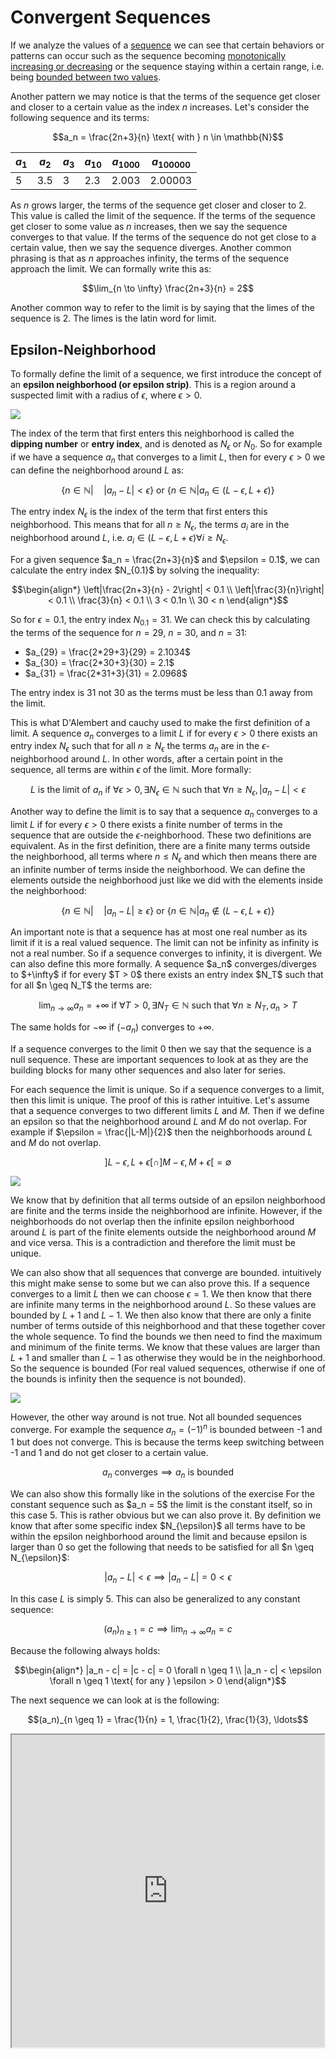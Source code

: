 
# Convergent Sequences

If we analyze the values of a [sequence](/garden/maths/calculus/sequencesAndSeries/sequences) we can see that certain behaviors or patterns can occur such as the sequence becoming [monotonically increasing or decreasing](/garden/maths/calculus/sequencesAndSeries/sequences#monotonic-sequences) or the sequence staying within a certain range, i.e. being [bounded between two values](/garden/maths/calculus/sequencesAndSeries/sequences#bounded-sequences).

Another pattern we may notice is that the terms of the sequence get closer and closer to a certain value as the index $n$ increases. Let's consider the following sequence and its terms:

```math
a_n = \frac{2n+3}{n} \text{ with } n \in \mathbb{N}
```

| $a_1$ | $a_2$ | $a_3$ | $a_{10}$ | $a_{1000}$ | $a_{100000}$ |
| ----- | ----- | ----- | -------- | ---------- | ------------ |
| 5     | 3.5   | 3     | 2.3      | 2.003      | 2.00003      |

As $n$ grows larger, the terms of the sequence get closer and closer to 2. This value is called the limit of the sequence. If the terms of the sequence get closer to some value as $n$ increases, then we say the sequence converges to that value. If the terms of the sequence do not get close to a certain value, then we say the sequence diverges. Another common phrasing is that as $n$ approaches infinity, the terms of the sequence approach the limit. We can formally write this as:

```math
\lim_{n \to \infty} \frac{2n+3}{n} = 2
```

Another common way to refer to the limit is by saying that the limes of the sequence is 2. The limes is the latin word for limit.

## Epsilon-Neighborhood

To formally define the limit of a sequence, we first introduce the concept of an **epsilon neighborhood (or epsilon strip)**. This is a region around a suspected limit with a radius of $\epsilon$, where $\epsilon > 0$. 

<Image 
    src="/maths/epsilonsNeighborhood.svg"
    caption="Epsilon neighborhood around the limit a with radius epsilon and entry index"
    width={500}
/>

The index of the term that first enters this neighborhood is called the **dipping number** or **entry index**, and is denoted as $N_{\epsilon}$ or $N_0$. So for example if we have a sequence $a_n$ that converges to a limit $L$, then for every $\epsilon > 0$ we can define the neighborhood around $L$ as:

```math
\{n \in \mathbb{N} | \quad |a_n - L| < \epsilon\} \text{ or } \{n \in \mathbb{N} | a_n \in (L-\epsilon, L+\epsilon)\}
```

The entry index $N_{\epsilon}$ is the index of the term that first enters this neighborhood. This means that for all $n \geq N_{\epsilon}$, the terms $a_i$ are in the neighborhood around $L$, i.e. $a_i \in (L-\epsilon, L+\epsilon) \forall i \geq N_{\epsilon}$. 

<Callout type="example">
For a given sequence $a_n = \frac{2n+3}{n}$ and $\epsilon = 0.1$, we can calculate the entry index $N_{0.1}$ by solving the inequality:

```math
\begin{align*}
\left|\frac{2n+3}{n} - 2\right| < 0.1 \\
\left|\frac{3}{n}\right| < 0.1 \\
\frac{3}{n} < 0.1 \\
3 < 0.1n \\
30 < n
\end{align*}
```

So for $\epsilon = 0.1$, the entry index $N_{0.1} = 31$. We can check this by calculating the terms of the sequence for $n=29$, $n=30$, and $n=31$:

- $a_{29} = \frac{2*29+3}{29} = 2.1034$
- $a_{30} = \frac{2*30+3}{30} = 2.1$
- $a_{31} = \frac{2*31+3}{31} = 2.0968$

The entry index is 31 not 30 as the terms must be less than 0.1 away from the limit.
</Callout>

This is what D'Alembert and cauchy used to make the first definition of a limit. A sequence $a_n$ converges to a limit $L$ if for every $\epsilon > 0$ there exists an entry index $N_{\epsilon}$ such that for all $n \geq N_{\epsilon}$ the terms $a_n$ are in the $\epsilon$-neighborhood around $L$. In other words, after a certain point in the sequence, all terms are within $\epsilon$ of the limit. More formally:

```math
L \text{ is the limit of } a_n \text{ if } \forall \epsilon > 0, \exists N_{\epsilon} \in \mathbb{N} \text{ such that } \forall n \geq N_{\epsilon}, |a_n - L| < \epsilon
```

Another way to define the limit is to say that a sequence $a_n$ converges to a limit $L$ if for every $\epsilon > 0$ there exists a finite number of terms in the sequence that are outside the $\epsilon$-neighborhood. These two definitions are equivalent. As in the first definition, there are a finite many terms outside the neighborhood, all 
terms where $n \leq N_{\epsilon}$ and which then means there are an infinite number of terms inside the neighborhood. We can define the elements outside the neighborhood just like we did with the elements inside the neighborhood:

```math
\{n \in \mathbb{N} | \quad |a_n - L| \geq \epsilon\} \text{ or } \{n \in \mathbb{N} | a_n \notin (L-\epsilon, L+\epsilon)\}
```

<Callout type="note">
An important note is that a sequence has at most one real number as its limit if it is a real valued sequence. The limit can not be infinity as infinity is not a real number. So if a sequence converges to infinity, it is divergent. We can also define this more formally. A sequence $a_n$ converges/diverges to $+\infty$ if for every $T > 0$ there exists an entry index $N_T$ such that for all $n \geq N_T$ the terms are:

```math
\lim_{n \to \infty} a_n = +\infty \text{ if } \forall T > 0, \exists N_T \in \mathbb{N} \text{ such that } \forall n \geq N_T, a_n > T
```

The same holds for $-\infty$ if $(-a_n)$ converges to $+\infty$.

If a sequence converges to the limit 0 then we say that the sequence is a null sequence. These are important sequences to look at as they are the building blocks for many other sequences and also later for series.
</Callout>

For each sequence the limit is unique. So if a sequence converges to a limit, then this limit is unique. The proof of this is rather intuitive. Let's assume that a sequence converges to two different limits $L$ and $M$. Then if we define an epsilon so that the neighborhood around $L$ and $M$ do not overlap. For example if $\epsilon = \frac{|L-M|}{2}$ then the neighborhoods around $L$ and $M$ do not overlap. 

```math
]L-\epsilon, L+\epsilon[ \cap ]M-\epsilon, M+\epsilon[ = \emptyset
```

<Image 
    src="/maths/limitUniqueness.png"
    caption="Epsilon neighborhood around two limits L and M"
    width={400}
/>

We know that by definition that all terms outside of an epsilon neighborhood are finite and the terms inside the neighborhood are infinite. However, if the neighborhoods do not overlap then the infinite epsilon neighborhood around $L$ is part of the finite elements outside the neighborhood around $M$ and vice versa. This is a contradiction and therefore the limit must be unique.

We can also show that all sequences that converge are bounded. intuitively this might make sense to some but we can also prove this. If a sequence converges to a limit $L$ then we can choose $\epsilon = 1$. We then know that there are infinite many terms in the neighborhood around $L$. So these values are bounded by $L+1$ and $L-1$. We then also know that there are only a finite number of terms outside of this neighborhood and that these together cover the whole sequence. To find the bounds we then need to find the maximum and minimum of the finite terms. We know that these values are larger than $L+1$ and smaller than $L-1$ as otherwise they would be in the neighborhood. So the sequence is bounded (For real valued sequences, otherwise if one of the bounds is infinity then the sequence is not bounded).

<Image 
    src="/maths/convergentBoundedness.png"
    caption="Illustration of the idea that convergent sequences are bounded"
    width={500}
/>

However, the other way around is not true. Not all bounded sequences converge. For example the sequence $a_n = (-1)^n$ is bounded between -1 and 1 but does not converge. This is because the terms keep switching between -1 and 1 and do not get closer to a certain value.

```math	
a_n \text{ converges} \implies a_n \text{ is bounded}
```

<Callout type="proof">
We can also show this formally like in the solutions of the exercise
</Callout>

<Callout type="example" title="Constant Sequence">
For the constant sequence such as $a_n = 5$ the limit is the constant itself, so in this case 5. This is rather obvious but we can also prove it. By definition we know that after some specific index $N_{\epsilon}$ all terms have to be within the epsilon neighborhood around the limit and because epsilon is larger than 0 so get the following that needs to be satisfied for all $n \geq N_{\epsilon}$:

```math
|a_n - L | < \epsilon \implies |a_n - L| = 0 < \epsilon
```

In this case $L$ is simply 5. This can also be generalized to any constant sequence:

```math
(a_n)_{n \geq 1} = c \implies \lim_{n \to \infty} a_n = c
```

Because the following always holds:

```math
\begin{align*}
|a_n - c| = |c - c| = 0 \forall n \geq 1 \\
|a_n - c| < \epsilon \forall n \geq 1 \text{ for any } \epsilon > 0
\end{align*}
```
</Callout>
<Callout type="example" title="Harmonic Sequence">
The next sequence we can look at is the following:

```math
(a_n)_{n \geq 1} = \frac{1}{n} = 1, \frac{1}{2}, \frac{1}{3}, \ldots
```

<div className="flex justify-center mt-5">
    <iframe src="https://www.desmos.com/calculator/wjpp2xwcfq?embed" width="500" height="500"/>
</div>

This is a so called **harmonic sequence**. In general the harmonic sequence is defined as:

```math
(a_n)_{n \geq 1} = \frac{1}{a + (n-1)d} = \frac{1}{a}, \frac{1}{a + d}, \frac{1}{a + 2d}, \ldots
```

where $a$ is the first term and $d$ is the common difference. In the above case $a = 1$ and $d = 1$. We can see that the terms of the sequence get closer and closer to 0 as $n$ increases. So we could suspect that the limit of this sequence is 0. We can also prove this using the epsilon neighborhood definition of a limit. We want to show that for every $\epsilon > 0$ there exists an index $N_{\epsilon}$ such that for all $n \geq N_{\epsilon}$ the following holds:

```math
|a_n - 0| < \epsilon \text{ or } \frac{1}{n} < \epsilon
```

<Callout type="todo">
Is this proof correct? I don't rly understand the archimedes principle part.
</Callout>

For this sequence again we can get $|a_n - L| < \epsilon$ for all $n \geq N_{\epsilon}$. Because of [Archimedes principle](/garden/maths/discrete/intervals#archimedes-principle) we know that for any $x > 0$ there exists a $n \in \mathbb{N}$ such that $y \leq nx$ for all $y \in \mathbb{R}$. If we set $x = \epsilon$ and $y = 1$ then we know the following:

```math
\begin{align*}
y \leq nx \\
1 \leq N_{\epsilon} \epsilon \\
\frac{1}{N_{\epsilon}} \leq \epsilon
\end{align*}
```

So we know that some index $N_{\epsilon} \in \mathbb{N}$ exists such that:

```math
\frac{1}{N_{\epsilon}} < \epsilon
```

Which then means that for all $n \geq N_{\epsilon}$ the following holds:

```math
|a_n - 0| = \frac{1}{n} \leq \frac{1}{N_{\epsilon}} < \epsilon
```

So the limit of the sequence is 0. We call such sequences that converge to 0 **null or zero sequences**. This is a very important class of sequences as they are a building block for [convergent series](/garden/maths/calculus/sequencesAndSeries/convergentSeries). So we formally say that a sequence is a null sequence if:

```math
\lim_{n \to \infty} a_n = 0
```

We have seen that some index $N_{\epsilon}$ exists such that for all $n \geq N_{\epsilon}$ the harmonic sequence is within the epsilon neighborhood around 0. We can also calculate this index for a given epsilon. For example if we had $\epsilon = 0.8$ then we can calculate $N_{0.8} by doing the following:

```math
\begin{align*}
\frac{1}{N_{0.8}} < 0.8 \\
\frac{1}{N_{0.8}} < \frac{8}{10} \\
\frac{5}{10} < \frac{1}{N_{0.8}} \\
\frac{1}{2} < \frac{1}{N_{0.8}}
\end{align*}
```

So $N_{0.8} = 2$ which means that for $\epsilon = 0.8$ all terms after $n=2$ are within the epsilon neighborhood around 0. 
</Callout>
<Callout type="example">
Let's look at the following sequence:

```math
(a_n)_{n \geq 1} = \frac{n}{n+1} = \frac{1}{2}, \frac{2}{3}, \frac{3}{4}, \ldots
```

By observing the terms of the sequence we can see that they get closer and closer to 1 as $n$ increases. We can also prove this using the epsilon neighborhood definition of a limit. We want to show that for every $\epsilon > 0$ there exists an index $N_{\epsilon}$ such that for all $n \geq N_{\epsilon}$ the following holds:

```math
|a_n - 1| < \epsilon \text{ or } \left|\frac{n}{n+1} - 1\right| < \epsilon
```

We can rewrite this as:

```math
\begin{align*}
\left|\frac{n}{n+1} - 1\right| < \epsilon \\
\left|\frac{n - (n+1)}{n+1}\right| < \epsilon \\
\left|\frac{-1}{n+1}\right| < \epsilon \\
\frac{1}{n+1} < \epsilon
\end{align*}
```

Then by the Archimedes property we know that some $N_{\epsilon} \in \mathbb{N}$ exists such that:
```math
\frac{1}{N_{\epsilon} + 1} < \epsilon
```

Which means that the sequence converges to 1. We can also calculate the entry index for a given epsilon. For example if we had $\epsilon = 0.1$ then we can calculate $N_{0.1}$ by doing the following:

```math
\begin{align*}
\frac{1}{N_{0.1} + 1} < 0.1 \\
\frac{1}{N_{0.1} + 1} < \frac{1}{10} \\
10 < N_{0.1} + 1 \\
9 < N_{0.1}
\end{align*}
```
So $N_{0.1} = 10$ which means that for $\epsilon = 0.1$ all terms after $n=10$ are within the epsilon neighborhood around 1.
</Callout>
<Callout type="example" title="Divergent Alternating Sequence">
We have seen lots of examples of sequences that converge to a limit. But what about sequences that do not converge? Let's look at the following sequence:

```math
(a_n)_{n \geq 1} = (-1)^n = -1, 1, -1, 1, \ldots
```

Intuitively it is clear that this sequence does not converge as the terms keep switching between -1 and 1. We can also prove this by contradiction. Let's assume that the sequence converges to a limit $L$. We know that $|a_n - a_{n+1}| = 2$ for all $n \in \mathbb{N}$. The the following must hold for $\epsilon > 0$ and $\forall n \geq N_{\epsilon}$:

```math
|a_n - L| < \epsilon
```

Let's assume by contradiction that a limit exists and that $\epsilon = \frac{1}{2}$. Then we know that there exists an index $N_{\epsilon}$ such that for all $n \geq N_{\epsilon}$ the following holds:

```math
\begin{align*}
2 &= |a_n - a_{n+1}| \\
&= |a_n - L + L - a_{n+1}| \\
&\leq |a_n - L| + |L - a_{n+1}| \\
&\leq \epsilon + \epsilon = 1 \\
2 &\leq 1
```

This is a contradiction and therefore the sequence does not converge. Note that we just added 0 by adding and subtracting $L$ and then used the triangle inequality.
</Callout>
<Callout type="example" title="Arithmetic Sequence">
Lastly let's look at the following sequence: 

```math
(a_n)_{n \geq 1} = n = 1, 2, 3, 4, \ldots
```

This sequence is actually a special case of the arithmetic sequence. An arithmetic sequence is a sequence where the difference between two consecutive terms is constant. In this case the constant is 1 but we could also for example look at the sequence $a_n = 2n + 3$ as an arithmetic sequence with a common difference of 2. We can also write this more generally as:

```math
a_n = a_1 + (n-1)d \text{ with } d \in \mathbb{R} \text{ and } n \in \mathbb{N}
```

The specific sequence above does not converge as the terms keep getting larger and larger. We can prove this by contradiction. Let's assume that the sequence converges to a limit $L$. Then for $\epsilon = 1$ we know that there exists an index $N_{\epsilon}$ such that for all $n \geq N_{\epsilon}$ the following holds:

```math
|a_n - L| < 1 \text{ or } |n - L| < 1
```

However, $n$ is positive and gets larger and larger, therefore the distance also gets larger and larger. So there exists no such $N_{\epsilon}$ that satisfies the inequality for all $n \geq N_{\epsilon}$. Therefore the sequence does not converge.
</Callout>
<Callout type="example" title="Root Sequence">
using binomialsatz like in exercise sheet 2. of some constant

Then also the square root of n

Then the square root of n - sqrt of n + 1.
</Callout>

## Properties of Convergent Sequences

<Callout type="todo">
This needs to be rewritten and the examples need to be added.
</Callout>

Sind $a_n$ und $b_n$ konvergente Folgen mit den Grenzwerten $a$ bzw. $b$, so ist auch die Folge:

- $c \cdot a_n$ konvergent mit $\lim_{n \to \infty} {c \cdot a_n} = c \cdot \lim_{n \to \infty} {a_n} = c \cdot a$ für $c \in R$


- $a_n \pm b_n$ konvergent mit $\lim_{n \to \infty}{a_n \pm b_n}={{\lim_{n \to \infty}{a_n}} \pm {\lim_{n \to \infty}{b_n}}}={a \pm b}$
¨

<Callout type="proof">
This is in her notes for addition
</Callout>

<Callout type="example">
Example from her notes with $a_n = n \over n+1$ and splits it into $1 \over n$ and $1 \over n+1$ and then shows that the limit is the sum of the limits.
</Callout>

- $a_n \cdot b_n$ konvergent mit $\lim_{n \to \infty}{a_n \cdot b_n}={{\lim_{n \to \infty}{a_n}} \cdot {\lim_{n \to \infty}{b_n}}}={a \cdot b}$

<Callout type="proof">
This is in her notes for multiplication
</Callout>
<Callout type="example">
Example from her notes with $a_n = (1 + \frac{1}{n})^b$ 


or $a_n = \frac{n^2 - 2n}{n^2 + n + 1}$.
</Callout>

- $a_n \over b_n$ konvergent mit $\lim_{n \to \infty}{a_n \over b_n}={{\lim_{n \to \infty}{a_n}} \over {\lim_{n \to \infty}{b_n}}}={a \over b}$ falls $b \neq 0$ and $b_n \neq 0$ for all $n \geq 1$.

Comes from the above. example could be $a_n = \frac{n^2 - 2n}{n^2 + n + 1}$

- If there exists a $K \geq 1$ and $a_n \leq b_n$ for all $n \geq K$ then $\lim_{n \to \infty}{a_n} \leq \lim_{n \to \infty}{b_n}$ in other words $a \leq b$.

- Das Produkt einer beschränkten Folge und einer Nullfolge ist immer eine Nullfolge.

<Callout type="todo">
From the exercises if an converges then so does a_n+1 + a_n and A-n? all of these different mixes.
</Callout>

## Squeeze Theorem

The squeeze theorem or sometimes also called the sandwich theorem states that if we have two sequences $(a_n)_{n\geq 1}$ and $(c_n)_{n\geq 1}$ that have the same limit $L$ so:

```math	
\lim_{n \to \infty} a_n = \lim_{n \to \infty} c_n = L
```

and a third sequence $(b_n)_{n\geq 1}$ for which after a certain index $K$ the following holds:

```math	
a_n \leq b_n \leq c_n \text{ for all } n \geq K
```

Then the sequence $(b_n)_{n\geq 1}$ also converges to $L$ so:

```math
\lim_{n \to \infty} b_n = \lim_{n \to \infty} a_n = \lim_{n \to \infty} b_n = L
```

This is a very simple but powerful theorem that can be used to show that many sequences converge to a certain limit. The idea is that if we can find two sequences that are always above and below the sequence we are interested in and these two sequences converge to the same limit, so they slowly get closer and closer to each other and squeeze the sequence we are interested in, then the sequence we are interested in also converges to the same limit.

<Image 
    src="/maths/squeezeTheorem.png"
    caption="Illustration of the idea behind the squeeze theorem"
    width={500}
/>

<Callout type="example">
Let's look at the sequence $a_n = \frac{sin(n)}{n}$. We know that the sine function is bounded between -1 and 1 and then that by dividing everything by $n$ we get the following:

```math
\frac{-1}{n} \leq \frac{sin(n)}{n} \leq \frac{1}{n}
```

<div className="flex justify-center mt-5">
    <iframe src="https://www.desmos.com/calculator/fyvmo0pb9y?embed" width="500" height="500"/>
</div>

As $n$ goes to infinity the terms on the left and right side go to 0. So by the squeeze theorem the sequence $a_n = \frac{sin(n)}{n}$ also converges to 0.

```math
\lim_{n \to \infty} \frac{sin(n)}{n} = 0
```

Another good example from exercise 2 is nth root of 5^n + 11^n + 17^n
</Callout>

## Monotone Convergence Theorem

The monotone convergence theorem is a very important theorem and way to show that certain sequences converge. It states that if a sequence is monotonically increasing and bounded above or monotonically decreasing and bounded below, then the sequence converges. The intuitive idea behind this theorem is that if a sequence is monotonically increasing, then the terms of the sequence get larger and larger but are still bounded above by some value. This means that the sequence can not grow indefinitely and must converge to some limit. The same holds for monotonically decreasing sequences that are bounded below. 

<Image 
    src="/maths/monotonConvergence.jpg"
    caption="Illustration of the idea behind the monotone convergence theorem"
    width={500}
/>

Lets' formally define the theorem. First we need to remind ourselves of the definitions of [monotonic sequences](/garden/maths/calculus/sequences#monotonic-sequences). A sequence $(a_n)_{n\geq 1}$ is called monotonically increasing if for all $n \geq 1$ the following holds:

```math
a_n \leq a_{n+1}
```

Then if the sequence is also bounded above, i.e. there exists a real number $c$ such that the following holds:

```math
a_n \leq c \text{ for all } n \geq 1
```

Then the sequence converges to the supremum of the set of all terms of the sequence. We can write this as:

```math	
\lim_{n \to \infty} a_n = \sup\{a_n | n \geq 1\}
```

The same holds for monotonically decreasing sequences that are bounded below. Here the limit uses the infimum instead of the supremum.

```math
\lim_{n \to \infty} a_n = \inf\{a_n | n \geq 1\}
```

So the formal statement of the monotone convergence theorem is:

```math
a_n \text{ is monotone} \land a_n \text{ is bounded} \implies a_n \text{ converges}
```

The other direction does not hold. For example the sequence $a_n = (-1)^n \frac{1}{n}$ converges to 0 but it is only bounded by 1 and -1 and not monotonically increasing or decreasing as it oscillates between -1 and 1.

<Callout type="proof">
The proof of the monotone convergence theorem is rather intuitive. We will only show the proof for the case of monotonically increasing sequences that are bounded above. The proof for monotonically decreasing sequences that are bounded below is similar.

If $(a_n)_{n\geq 1}$ is bounded above, then there exists the supremum $c = \sup\{a_n | n \geq 1\}$. This then means that because $c$ is the smallest upper bound, we know that for every $\epsilon > 0$ the value $c - \epsilon$ is not an upper bound for the sequence. So there exists an index $N_{\epsilon}$ so that $a_{N_{\epsilon}} > c - \epsilon$.

From this it follows that for all $n \geq N_{\epsilon}$ the following holds:

```math
c - \epsilon < a_\{N_{\epsilon}} \leq a_n \leq c < c + \epsilon
```

Key here is that because the sequence is monotonically increasing, we know that all terms after $N_{\epsilon}$ are larger than $a_{N_{\epsilon}}$ so we can write $a_n \geq a_{N_{\epsilon}}$ for all $n \geq N_{\epsilon}$. This then leads to the definition of the limit with rearranging the terms:

```math
\begin{align*}
c - \epsilon < a_n < c + \epsilon \\
-\epsilon < a_n - c < \epsilon \\
|a_n - c| < \epsilon \text{ for all } n \geq N_{\epsilon}
\end{align*}
```
</Callout>

<Callout type="example" title="Geometric Sequence">
Let's look at the following sequence where $b \in \mathbb{Z}$ and $q \in \mathbb{R}$. 

```math
(a_n)_{n \geq 1} = n^b q^n
```

This sequence has the following special property:

```math
\lim_{n \to \infty} n^b q^n = 0 \text{ if } 0 \leq q < 1
```

This is clear if $q = 0$ as then all terms are 0. If $q$ is positive so $q > 0$ then the sequence is monotonically decreasing. We can see this if we look at the next term of the sequence and with some rearranging we get the following:

```math
\begin{align*}
a_{n+1} &= (n+1)^b q^{n+1} \\
&= (n+1)^b q^n \cdot q \\
&= \frac{(n+1)^b}{n^b} \cdot n^b q^n \cdot q \\
&= \frac{(n+1)^b}{n^b} \cdot a_n cdot q \\
&= \left(\frac{n+1}{n}\right)^b \cdot a_n \cdot q \\
&= \left(1 + \frac{1}{n}\right)^b \cdot a_n \cdot q
\end{align*}
```

Because we know the following:

```math
(a_n)_{n \geq 1} = (1 + \frac{1}{n})^b \text{ then } \lim_{n \to \infty} a_n = 1
```

This sequence goes to 1 as $n$ goes to infinity. Because the term in the brackets gets closer and closer to 1 as $n$ increases. So the limit of this sequence is 1 which means the following holds for all $\epsilon > 0$:

```math
|(1 + \frac{1}{n})^b - 1| < \epsilon \text{ for all } n \geq N_{\epsilon}
```

and because $b \in \mathbb{Z}$ the term is always positve so if we set $\epsilon = \frac{1}{q} -1$ then we get the following:

```math
\begin{align*}
|(1 + \frac{1}{n})^b - 1| < \epsilon \\
(1 + \frac{1}{n})^b - 1 < \frac{1}{q} - 1 \\
(1 + \frac{1}{n})^b < \frac{1}{q}
\end{align*}
```

And lastly we can use this to show that the sequence is monotonically decreasing:

```math
\begin{align*}
a_{n+1} &= \left(1 + \frac{1}{n}\right)^b \cdot a_n \cdot q \\
&< \frac{1}{q} \cdot a_n \cdot q \\
&= a_n
\end{align*}
```

So we have shown that the sequence is monotonically decreasing and bounded below by 0 because $q$ is positive. So by the monotone convergence theorem the sequence converges. The question remains what is the limit $L$ of the sequence? For this we can use the trick that what happens in the begging of the sequence does not matter for the limit. So we use the following important property of limits:

```math
\lim_{n \to \infty} a_n = \lim_{n \to \infty} a_{n+k} \text{ for all } k \in \mathbb{N}
```

<Callout type="todo">
Maybe this belongs further up in the article? Is there also some proof for this? The intuition is obvious
</Callout>

This results in the following:

```math
\begin{align*}
a_{n + 1} = (1 + \frac{1}{n})^b \cdot a_n \cdot q \\
\lim_{n \to \infty} a_{n + 1} &= \lim_{n \to \infty} (1 + \frac{1}{n})^b \cdot a_n \cdot q \\
L &= \lim_{n \to \infty} (1 + \frac{1}{n})^b \cdot \lim_{n \to \infty} a_n \cdot q \\
L &= 1 \cdot L \cdot q \\
L - qL &= 0 \\
L(1 - q) &= 0
\end{align*}
```

so the statement corresponding to that the sequence converges only holds if $q < 1$. If $q = 1$ then the sequence is constant and converges to $n^b$. If $q > 1$ then the sequence diverges to infinity as the terms get larger and larger.
The same can be shown for the case where $q < 0$ in this case the sequence oscillates between positive and negative values but still converges to 0 if $q > -1$ and diverges to infinity if $q < -1$. If $q = -1$ then the sequence just oscillates between the values $n^b$ and $-n^b$ and does not converge. 

So we can summarize the results as follows:
- If $|q| < 1$ then the sequence converges to 0.
- If $|q| = 1$ then the sequence converges to $n^b$ if $q = 1$ and oscillates between $n^b$ and $-n^b$ if $q = -1$.
- If $|q| > 1$ then the sequence diverges to infinity if $q > 1$ and diverges to negative infinity if $q < -1$.

It turns out that this sequence is similar to a very important class of sequences. Specifically if we omit the $n^b$ part and just look at sequence $a_n = q^n$ then this is the so called **geometric sequence**. There is also an alternative definition of a geometric sequence that is more common in the literature. A geometric sequence is defined as:

```math
(a_n)_{n \geq 1} = a_1 r^{n-1}
```

where $a_1$ is the first term of the sequence and $r$ is the common ratio. To get from the first definition to the second we can simply set $a_1 = n^b$ and $r = q$. Then the actual first term is $q$ and every subsequent term is the previous term multiplied by the common ratio $r$.

If we observe the terms we can see that what is actually happening that each term is actually the previous term multiplied by the common ratio $r$. So we can write the terms of the sequence as:

```math
a_1, a_1 r, a_1 r^2, a_1 r^3, \ldots
```

<Image 
    src="/maths/geometricSequence.webp"
    caption="Illustration of the idea behind the geometric sequence"
    width={500}
/>

If we think of the geometric sequence in terms of changing the area as illustrated we can understand the relation of the value of the ratio and how it affects the convergence a bit more intuitively. It also shows that geometric progression is exponential growth or exponential decline, as opposed to arithmetic progressions showing linear growth or linear decline. 

However, probably the most important fact that comes from the sequence above is for the [asymptotic growth of algorithms](/garden/cs/algd/analysisOfAlgorithms). If we pick $q=\frac{1}{r} where $r > 1$ then we know that this sequence converges to 0. When writing it out we get the following:

```math
\lim_{n \to \infty} \frac{n^b}{r^n} = 0 \text{ for } r > 1
```

Which shows that the exponential growth of $r^n$ is much larger than the polynomial growth of $n^b$. This is a very important result as it shows that algorithms that take exponential time to run are much slower than algorithms that take polynomial time to run. This is a very important result in the analysis of algorithms and is often used to show that certain algorithms are not efficient. 
</Callout>
<Callout type="example" title="Rational Sequences">
Für eine rationale Folge, die im Zähler aus einem Polynom k-ten Grades
und im Nenner aus einem Polynom l-ten Grades besteht, gilt:
```math
 \lim_{n \to \infty}{{a_kn^k+a_{k-1}n^{k-1}+...+a_0}\over{b_ln^l+b_{l-1}n^{l-1}+...+b_0}} = \begin{dcases}
        {a_k\over b_k} *\infty, falls\space k >l \\
        {a_k\over b_k} , falls\space k=l \\
        0 , falls\space k<l
\end{dcases}
```
</Callout>
<Callout type="example">
the limit of $n^{1\over n} = 1$
seems Weird
</Callout>

## Bernoulli's Inequality

<Callout type="todo">
Does this come from probability theory? Where does this belong? For now I put it here because it is used in the proof of Euler's number.
</Callout>

Bernoulli's Inequality states that for all $n \in \mathbb{N}$ and $x \in \mathbb{R}$ the following holds:

```math
(1+x)^n \geq 1+nx
```

<Callout type="proof">
This can be proven by induction. 

The base case for $n=1$ is trivial as $(1+x)^1 = 1+x$. For the inductive step we assume that the inequality holds for some $n=k$ and then show that it also holds for $n=k+1$.

```math
\begin{align*}
(1+x)^{k+1} &= (1+x)^k \cdot (1+x) \\
&\geq (1+ kx) \cdot (1+x) \text{ by the inductive hypothesis} \\
&= 1 + x + kx + kx^2 \\
&= 1 + (k+1)x + kx^2 \\
&\geq 1 + (k+1)x \text{ because } kx^2 \geq 0 \text{ for } k \geq 0
\end{align*}
```

Therefore the inequality holds for all $n \in \mathbb{N}$ and $x \in \mathbb{R}$.
</Callout>

## Euler's Number

There are some key constants in mathematics that always pop up in different areas of mathematics. One of these constants is the number pi, $\pi = 3.14159...$, which is the ratio of the circumference of a circle to its diameter. Another important constant is Euler's number, $e = 2.71828...$, which is the base of the natural logarithm $\ln(x)$. But where does this number come from? 

One possible origin of Euler's number is the compound interest formula. Imagine you are given a coin and you want to invest it in a bank that pays you interest. The bank pays you interest at a rate of 100% per year, so essentially you double your money every year. If you invest your coin for one year, you will have $(1+1)=2$ coins at the end of the year. The following year you will have $4$ coins, then $8$ coins and so on. This is a very simple example of exponential growth.

Now imagine that instead of waiting a whole year to get your interest, you get it twice a year so every 6 months. Then you will have $(1+\frac{1}{2})^2 = (1.5)^2 = 2.25$ coins at the end of the year. If you get your interest every month, then you will have $(1+\frac{1}{12})^{12} \approx 2.613$ coins at the end of the year. If you get your interest every day, then you will have $(1+\frac{1}{365})^{365} \approx 2.714$ coins at the end of the year.

This pattern continues and the more often you get your interest, the closer you get to a certain limit. This limit is actually Euler's number $e$. We can write this as:

```math
\lim_{n \to \infty} \left(1 + \frac{1}{n}\right)^n = e
```

So there is a natural limit to how much you can grow your money by compounding interest. The more often you compound your interest, the closer you get to this limit.

## Limits of Recursive Sequences

<Callout type="todo">
Somehow want to show that the it only works for $A > 1$ to show that it is bounded? or that the start value needs to be greater than 1?

Then also show that it is monotonically decreasing and therefore has a limit.

Something about it being a fixed point iteration?
</Callout>

### Babylonian/Heron's Method

Heron's method, also known as the Babylonian method, is a way to approximate square roots of real numbers. Using this method we can also approximate a real number by a rational number with any desired accuracy. 

The idea of the method is that a square with an area of $A$ has a side length of $\sqrt A$. To approximate $\sqrt a$ we start by creating a rectangle which we know the area of and then slowly adjust the sides to get closer to a square with the area of $A$ and therefore the side length of $\sqrt A$. Importantly, this method only works for $A > 1$.

We start with a guess $a_1$ and then calculate the next guess $a_2$ by taking the average of the previous guess and the area divided by the previous guess.

```math
a_2 = \frac{a_1 + \frac{A}{a_1}}{2}
```

This can be repeated until the desired accuracy is reached:

```math
a_{n+1} = \frac{a_n + \frac{A}{a_n}}{2}
```

<Callout type="proof">
As we can see this method actually produces a sequence of approximations. However, rather then the sequence being some formula like $a_n = n^2$ it is defined recursively. So the question is then does this sequence converge to the square root of $A$ as $n$ goes to infinity? This should obviously be the case as we are getting closer and closer to the square root of $A$ with each iteration but we can also prove this formally.

This proof uses an important technique of finding the limit based on the knowledge of it existing. We will assume that the limit exists and then show that it is equal to $\sqrt A$.

Let $L = \lim_{n \to \infty} a_n$. Then we can use the recursive definition of the sequence to write:

```math
\begin{align*}
\lim_{n \to \infty} a_{n+1} &= \lim_{n \to \infty} \frac{a_n + \frac{A}{a_n}}{2} \\
L &= \lim_{n \to \infty} \frac{1}{2} \left(\lim_{n \to \infty} a_n + \lim_{n \to \infty} \frac{A}{a_n}\right) \\
L &= \frac{1}{2} \left(L + \frac{A}{L}\right) \\
2L &= L + \frac{A}{L} \\
L &= \frac{A}{L} \\
L^2 &= A \\
L &= \sqrt A
\end{align*}
```

So we have shown that the limit of the sequence is indeed $\sqrt A$ and therefore the approximation as $n$ goes to infinity converges to the square root of $A$.
</Callout>

<Callout type="example">
To approximate $\sqrt{5}$ we start with a guess of $a_1=5$. We then calculate the next approximation:

```math
a_2 = \frac{5 + \frac{5}{5}}{2} = \frac{5 + 1}{2} = 3
```

If we then repeat this process we get for $a_4 = 2.234$ which is a good approximation of $\sqrt{5}=2.236$.

<Image 
    src="/maths/setsHeronsMethod.gif"
    caption="Animation showing Heron's method to approximate the square root of 5."
    width={500}
/>
</Callout>

## Limes Superior and Inferior

Using the monoton-convergence theorem we can perform a very important operation. If we are given a bounded sequence $a_n$ we can define two new sequences $b_n$ and $c_n$ as follows for all $n \geq 1$:

```math
b_n = \inf\{a_k | k \geq n\} \text{ and } c_n = \sup\{a_k | k \geq n\}
```

Because a_n is bounded we know that an infimum and supremum exist for all $n \geq 1$. We also notice that for all $n \geq 1$ the following holds:

```math
b_{n+1} \subseteq b_n \text{ and } c_{n+1} \supseteq c_n
```

So because $a_n$ is bounded, the sequences $b_n$ and $c_n$ are also bounded. The sequence $b_n$ is bounded below by the infimum of the sequence and the sequence $c_n$ is bounded above by the supremum of the sequence.

<Callout type="example">
Let's look at the sequence $a_n = (-1)^n (1 + \frac{1}{n})$. This sequence is bounded between -2 and 2 and does not converge as it oscillates between positive and negative values. However, we can define the two sequences $b_n$ and $c_n$ as follows:

```math
\begin{align*}
b_1 &= \inf\{a_k | k \geq 1\} = \inf\{-2, 1.5, -1.333, 1.25 \ldots\} = -2 \\
b_2 &= \inf\{a_k | k \geq 2\} = \inf\{1.5, -1.333, 1.25, -1.2 \ldots\} =  -1.333 \\
b_3 &= \inf\{a_k | k \geq 3\} = \inf\{-1.333, 1.25, -1.2 \ldots\} =  -1.333 \\
b_4 &= \inf\{a_k | k \geq 4\} = \inf\{1.25, -1.2 \ldots\} = -1.2 \\
\ldots \\
c_1 &= \sup\{a_k | k \geq 1\} = \sup\{-2, 1.5, -1.333, 1.25 \ldots\} = 1.5 \\
c_2 &= \sup\{a_k | k \geq 2\} = \sup\{1.5, -1.333, 1.25, -1.2 \ldots\} = 1.5 \\
c_3 &= \sup\{a_k | k \geq 3\} = \sup\{-1.333, 1.25, -1.2 \ldots\} = 1.25 \\
c_4 &= \sup\{a_k | k \geq 4\} = \sup\{1.25, -1.2, -1.2 \ldots\} = 1.25 \\
\ldots
\end{align*}
```
</Callout>

From the example we can see that the sequence $b_n$ and $c_n$ are monotonic. This comes from the following properties where if $A \subseteq B$ and $B$ is bounded from above then we have:

```math
\sup A \leq \sup B
```

and if $B$ is bounded from below then we have:

```math
\inf A \geq \inf B
```

This makes sense because as values are taken away from the set $A$ to create the set $B$, the supremum can only decrease or stay the same and the infimum can only increase or stay the same. 
```

In this case the set $A$ corresponds to the sequence at time $k+1$ and the set $B$ corresponds to the sequence at time $k$. So we can see that the infimum of the set at time $k+1$ is always larger than or equal to the infimum of the set at time $k$ and the supremum of the set at time $k+1$ is always less than or equal to the supremum of the set at time $k$. This means that the sequence $b_n$ is monotonically decreasing and the sequence $c_n$ is monotonically increasing. 

```math
\begin{align*}
b_n &\geq b_{n+1} \\
c_n &\leq c_{n+1}
\end{align*}
```

Because they are both monotonic and bounded we can apply the monotone convergence theorem and say that they converge to a limit. We call these limits of these specially created sequences the **Limes Superior** and **Limes Inferior** of the original sequence. The Limes Superior is the limit of the sequence $c_n$ and the Limes Inferior is the limit of the sequence $b_n$. We can write this as:

```math
\begin{align*}
\limsup_{n \to \infty} a_n &= \lim_{n \to \infty} c_n \text{ Limes Superior} \\
\liminf_{n \to \infty} a_n &= \lim_{n \to \infty} b_n \text{ Limes Inferior}
\end{align*}
```

We can interpret the Limes Superior and Limes Inferior as the largest and smallest limit points of the sequence. So in a way as $n$ goes to infinity the Limes Superior is like an upper bound that the sequence approaches and the Limes Inferior is like a lower bound that the sequence approaches.

<Image 
    src="/maths/limesSuperiorInferior.png"
    caption="Limes Superior and Limes Inferior going towards the upper and lower bounds of the sequence."
    width={500}
/>

Because we also know that the infimum is always less than or equal to the supremum we can also say that all terms of the $b_n \leq c_n$ and therefore the limit of the sequence $b_n$ is less than or equal to the limit of the sequence $c_n$:

```math
\liminf_{n \to \infty} a_n \leq \limsup_{n \to \infty} a_n
```

We can also use the Limes Superior and Limes Inferior to determine if a sequence converges or diverges. First let's just look at a bounded sequence. We have already seen that we can create two sequences $b_n$ and $c_n$ that are monotonic and bounded and therefore converge to a limit. Using these two sequences we can define the Limes Superior and Limes Inferior of the original sequence which are like upper and lower bounds of the sequence but as $n$ goes to infinity. So if the Limes Superior and Limes Inferior converge to the same limit, then it is as if these bounds are slowly squeezing the sequence together. I.e they are both getting closer to a value, sounds like a limit.

So we can say that if the Limes Superior and Limes Inferior of a bounded sequence converge to the same limit, then the original sequence also converges. That the sequence is bounded is important as otherwise the Limes Superior and Limes Inferior could diverge to infinity and would be the same but the original sequence would not converge. So we can say that:

```math
\text{If } \limsup_{n \to \infty} a_n = \liminf_{n \to \infty} a_n \text{ and } a_n \text{ is bounded then } a_n \text{ converges}
```

<Callout type="proof">
We can also prove this. Let's assume that the Limes Superior and Limes Inferior converge to the same limit $L$. Then we know that $b_n$ is monotonically increasing and converges to $L$ and $c_n$ is monotonically decreasing and converges to $L$. So we can say that:

```math
L - \epsilon < b_n \leq a_n \leq c_n < L + \epsilon \text{ for all } n \geq N_{\epsilon}
```

This would then imply that:

```math
L - \epsilon < a_n < L + \epsilon \equiv |a_n - L| < \epsilon \text{ for all } n \geq N_{\epsilon}
```

We can also show the other way around. If the sequence converges to a limit $L$ then we know that for all $\epsilon > 0$ there exists an index $N_{\epsilon}$ such that for all $n \geq N_{\epsilon}$ the following holds:

```math
|a_n - L| < \epsilon
```

So eventually all terms are within the epsilon neighborhood around $L$, $(L - \epsilon, L + \epsilon)$. This means that the terms of the sequence are also within the epsilon neighborhood around the supremum and infimum. 
</Callout>

<Callout type="example">
Let's look at the sequence $a_n = (-1)^n + \frac{1}{n}$. This sequence is bounded between -1 and 2 so we have:

```math
-1 \leq a_n \leq 2
```

Because the sequence is bounded we can create the two sequences $b_n$ and $c_n$ as follows:

```math
\begin{align*}
b_n &= \inf\{a_k | k \geq n\} = \inf\{a_n, a_{n+1}, a_{n+2}, \ldots\} \\
b_1 &= \inf\{0, 1 + \frac{1}{2}, -1 + \frac{1}{3}, 1 + \frac{1}{4}, \ldots\} = -1 \\
b_2 &= \inf\{1 + \frac{1}{2}, -1 + \frac{1}{3}, 1 + \frac{1}{4}, \ldots\} = -1 \\
b_{2n} &= \inf\{1 + \frac{1}{2n}, -1 + \frac{1}{2n+1}, 1 + \frac{1}{2n+2}, \ldots\} = -1 + \frac{1}{2n+1} = -1\\
b_{2n+1} &= \inf\{-1 + \frac{1}{2n+1}, 1 + \frac{1}{2n+2}, -1 + \frac{1}{2n+3}, \ldots\} = -1 + \frac{1}{2n+1} = -1\\
\ldots \\
c_n &= \sup\{a_k | k \geq n\} = \sup\{a_n, a_{n+1}, a_{n+2}, \ldots\} \\
c_1 &= \sup\{0, 1 + \frac{1}{2}, -1 + \frac{1}{3}, 1 + \frac{1}{4}, \ldots\} = 1 + \frac{1}{2} \\
c_2 &= \sup\{1 + \frac{1}{2}, -1 + \frac{1}{3}, 1 + \frac{1}{4}, \ldots\} = 1 + \frac{1}{2} \\
c_{2n} &= \sup\{1 + \frac{1}{2n}, -1 + \frac{1}{2n+1}, 1 + \frac{1}{2n+2}, \ldots\} = 1 + \frac{1}{2n} \\
c_{2n+1} &= \sup\{-1 + \frac{1}{2n+1}, 1 + \frac{1}{2n+2}, -1 + \frac{1}{2n+3}, \ldots\} = 1 + \frac{1}{2n+2} \\
c_{n} &= \{1 + \frac{1}{2}, 1 + \frac{1}{2}, \ldots, 1 + \frac{1}{2n}, 1 + \frac{1}{2n+2}, \ldots\}
\end{align*}
```

So we can see that we get the following limits:

```math
\liminf_{n \to \infty} a_n = -1 \text{ and } \limsup_{n \to \infty} a_n = 1
```

And because the Limes Superior and Limes Inferior do not converge to the same limit, we can say that the orginal sequence $a_n$ does not converge.
</Callout>

## Cauchy Criterion

We have seen a few ways now how to calculate the limit of a sequence or determine if a sequence converges based on certain properties that the sequence has, such as being bounded and monotonic. However, there is another way to determine if a sequence converges or diverges. This is called the Cauchy criterion. 

Previously we looked to see if the Limes Superior and Limes Inferior of a sequence converge to the same limit. Cauchy's idea is similar to this but instead of looking at the Limes Superior and Limes Inferior we look at the distance between two terms of the sequence. The idea is that if the terms of the sequence get closer and closer together, then they must converge to a limit. 

This is what the Cauchy criterion states. A sequence is convergent if it is a so called **Cauchy sequence** or the sequence is **Cauchy** and a sequence is Cauchy if the following holds:

```math
\forall \epsilon > 0 \exists N_{\epsilon} \in \mathbb{N} \text{ such that } \forall n, m \geq N_{\epsilon} \text{ we have } |a_n - a_m| < \epsilon
```

So if we can find an index $N_{\epsilon}$ such that for all terms after this index the distance between any two terms is less than $\epsilon$, then the sequence converges. So this leads to the following statements:

- $(a_n)_{n \geq 1} \text{ is Cauchy} \implies \text{ the sequence converges}$
- $\text{the sequence converges} \implies (a_n)_{n \geq 1} \text{ is Cauchy}$
- Therefore a sequence is Cauchy if and only if it converges so $(a_n)_{n \geq 1} \text{ is Cauchy} \iff \text{ the sequence converges}$.

This also means that we can use the reverse to show that a sequence diverges, so $(a_n)_{n \geq 1} \text{ is not Cauchy} \implies \text{ the sequence diverges}$ and $\text{the sequence diverges} \implies (a_n)_{n \geq 1} \text{ is not Cauchy}$.

Lastly a further important property of Cauchy sequences is that they are bounded. This means that if a sequence is Cauchy, then it is also bounded. However, the reverse is not true so just because a sequence is bounded does not mean that it is Cauchy and therefore converges. This makes sense as otherwise the monotone convergence theorem would be unnecessarily complicated. But why are Cauchy sequences bounded?

<Callout type="todo">
Intuitively this makes sense but no idea why.
</Callout>

<Callout type="proof">
We can prove that the cauchy criterion implies that the sequence converges. Let's assume that the sequence converges, then we know that there exists a limit $L$ such that for all $\epsilon > 0$ there exists an index $N_{\epsilon}$ such that for all $n \geq N_{\epsilon}$ the following holds:

```math
|a_n - L| < \epsilon
```

Now because it counts for all $\epsilon > 0$ we can also manipulate and use cauchy to get the following:

```math
\begin{align*}
|a_n - L| < \epsilon \\
|a_n - L| < \frac{\epsilon}{2} \\
|a_m - a_n| &= |a_m - L + L - a_n| \\
&\leq |a_m - L| + |L - a_n| \text{ by the triangle inequality} \\
&< \frac{\epsilon}{2} + \frac{\epsilon}{2} \\
&= \epsilon
\end{align*}
```
</Callout>

<Callout type="example">
As an example let's look at the harmonic sequence $a_n = \frac{1}{n}$. We know that this sequence converges to 0. But we can also use the Cauchy criterion to show that it converges. Let's assume that we have a sequence $a_n$ and we want to show that it is Cauchy. We can do this by showing that the distance between two terms of the sequence is less than $\epsilon$. 

```math
\begin{align*}
|a_n - a_m| < \epsilon \\
\frac{1}{n} - \frac{1}{m} < \epsilon \\
\frac{1}{k} < \epsilon 
\end{align*}
```

So depending on how we set the epsilon we can find an index $N_{\epsilon}$ such that for all terms after this index the distance between any two terms is less than $\epsilon$.
</Callout>

## Cauchy-Cantor Theorem

<Callout type="todo">
Weird stuff with intervals that can then be used to show that real numbers are uncountable. 
</Callout>

## Balzano-Weierstrass Theorem

The Balzano-Weierstrass theorem is a very important theorem in real analysis like the montone convergence theorem and the squeeze theorem. It states that every bounded sequence of real numbers has a convergent subsequence. 

First let's define what a subsequence is. A subsequence of a sequence $a_n$ is a sequence $b_k$ that is formed by taking some of the terms of the original sequence $a_n$ and keeping the order of the terms. Or by removing some of the terms of the original sequence $a_n$ while keeping the order of the remaining terms. Importantly with both approaches the resulting subsequence must still be infinite. So we can say a subsequence $b_n$ is a function just like the original sequence $a_n$ so $b_n: N \to R$ but where there exists a strictly increasing function $k: N \to N$ such that:

```math
b_n = a_n \circ k \text{so} b_n = a_{k(n)} \text{ for all } n \in N
```

<Callout type="example">
If the sequence $a_n = n$ so we have $(1, 2, 3, 4, \ldots)$ then we can create the subsequence $b_n = (2, 4, 6, 8, \ldots)$ by taking every second term of the original sequence. However, the subsequence $c_n = (4,2,6,8,\ldots)$ is not a valid subsequence as the order of the terms is not preserved. So we can only take terms from the original sequence and keep the order of the terms.
</Callout>

<Callout type="proof">
Some proof and example of using it? She didn't show anything.

We can also show that if the subsequence of the even indices and the  subsequence of the odd indices converge to the same limit, then the original sequence converges to that limit. 
</Callout>

## Vector Sequences

So far we have looked at sequences of real numbers, often called **real sequences**. However, we can also look at sequences where the elements are vectors, these are called **vector sequences**. More formally we can define a vector sequence in $\mathbb{R}^d$ as:

```math
a: N \to R^d, n \mapsto a_n = (a_{n1}, a_{n2}, \ldots, a_{nd}) \text{ with } a_{ni} \in R
```

We can define the limit of a vector sequence in a similar way as we did for real sequences, we just need to replace the absolute value with the norm of the vector. So we can say that a vector sequence converges if there exists a vector $L \in \mathbb{R}^d$ such that:

```math
\forall \epsilon > 0 \exists N_{\epsilon} \in \mathbb{N} \text{ such that } \forall n \geq N_{\epsilon} \text{ we have } ||a_n - L|| < \epsilon
```

Just like with real sequences, this limit is unique and is written as:

```math
\lim_{n \to \infty} a_n = L
```

At first you might think that limits of vectors could be rather complicated as we are now working with multiple dimensions. However, it turns out that the limit of a vector sequence is rather simple. The limit of a vector sequence is simply the limit along each dimension or coordinate/component. 

If we have the vector $L=(l_1, l_2, \ldots, l_d)$ and a vector sequence $a_n$, think of the vector sequence as a matrix with $d$ rows and $n$ columns, then if each row $i$ is a sequence itself, it'll converge to the limit $l_i$ of that sequence. So the following two statements are equivalent:

1. The vector sequence $a_n$ converges to the vector $L$, $\lim_{n \to \infty} a_n = L$.
2. $\lim_{n \to \infty} a_{n,i} = l_i$ for all $i=1,2,\ldots,d$.

<Callout type="todo">
She has a proof that these two statements are equivalent. Seems weird and complicated
</Callout>

<Callout type="example">
Let's define a vector sequence as follows:

```math
a_n = (\frac{1}{n}, 1 + \frac{1}{n}, (1 + \frac{1}{n})^2) \text{ with } n \geq 1
```

If we now look at the first component of each term of the sequence we get:

```math
(a_{n,1})_{n \geq 1} = (\frac{1}{n})_{n \geq 1} = (1, \frac{1}{2}, \frac{1}{3}, \ldots)
```

We already know this sequence as the harmonic sequence and we know that it converges to 0. The same holds for the sequence of the second components and the third component. So we can say that the vector sequence converges to the 
vector $L=(0, 1, 1)$ as the limit of the vector sequence is simply the limit of each component. So we can write:

```math
\lim_{n \to \infty} a_n = (\lim_{n \to \infty} a_{n,1}, \lim_{n \to \infty} a_{n,2}, \lim_{n \to \infty} a_{n,3}) = (0, 1, e)
```

We can also look at a vector sequence that does not converge. For example let's look at the following sequence:

```math
a_n = (\frac{1}{n}, (-1)^n, n) \text{ with } n \geq 1
```

This sequence does not converge as the second component oscillates between -1 and 1 and the third component diverges to infinity.
</Callout>

We already know that for real convergent sequences we can perform certain operations on the sequences and the limits of these sequences. The same holds for vector sequences. We can perform the same operations on vector sequences as we did for real sequences. So for the convergent vector sequences $a_n$ and $b_n$ we can say that:

```math
\begin{align*}
\lim_{n \to \infty} (a_n \pm b_n) &= \lim_{n \to \infty} a_n \pm \lim_{n \to \infty} b_n \\
\lim_{n \to \infty} (c a_n) &= c \lim_{n \to \infty} a_n 
\end{align*}
```

Where $c$ is a constant. This is rather intuitive as if each of the components of the vector converges to a limit, then the sum of the vector sequences is as if we would shift the limit of the vector sequence by the limit of the other vector sequence. The same holds for the product of a constant and a vector sequence. 

### Bounded Vector Sequences

For real sequences we were able to say that a sequence is bounded if it is bounded above and below. So for some upper bound $u$ and lower bound $l$ we had for a bounded real sequence:

```math
a_n \in [l, u] \text{ for all } n \in \mathbb{N}
```

In other words, no term ever became infinitely large or small. For vector sequences we can define the same concept. A vector sequence is bounded if there exists a vector $R \in \mathbb{R}^d$ such that:

```math
||a_n|| \leq R \text{ for all } n \in \mathbb{N}
```

<Callout type="todo">
If the sequences of the components are bounded is the vector sequence also bounded?
</Callout>

<Callout type="example">
An example of a bounded vector sequence is the following:

```math
a_n = (\frac{1}{n}, \sin(n)) \text{ with } n \geq 1
```

Intuitively As $n$ goes to infinity the first component converges to 0 and the second component oscillates between -1 and 1. So we can say that the vector sequence is bounded. We can also show this by calculating the norm of the vector sequence:

```math
||a_n|| = \sqrt{(\frac{1}{n})^2 + (\sin(n))^2} \leq \sqrt{(\frac{1}{n})^2 + 1} \leq \sqrt{2} \text{ for all } n \geq 1
```

An example of an unbounded vector sequence is the following:

```math
a_n = (n, (-1)^n) \text{ with } n \geq 1
```

Again intuitively we can see that the first component diverges to infinity and the second component oscillates between -1 and 1. So we would say that the vector sequence is unbounded. We can also show this by calculating the norm of the vector sequence:

```math
||a_n|| = \sqrt{n^2 + (-1)^2} = \sqrt{n^2 + 1} \geq n \mapsto \infty \text{ as } n \to \infty
```
</Callout>

Because we know that vector sequences can be bounded it mean can also use the Cauchy criterion and the Bolzano-Weierstrass theorem to show that a vector sequence converges. However, we can not use the monotone convergence theorem as we can not just simply define an order on the vector space. So we can not say that a vector sequence is monotonic. 

<Callout type="todo">
Examples of using the theorems for vector sequences.
</Callout>

## Complex Sequences

<Callout type="todo">
Complex sequences are similar to vector sequences but with complex numbers. What are the rules?

She showed:

1. $\lim_{n \to \infty} z_n = z$ then $\lim_{n \to \infty} \overline{z_n} = \overline{z}$
2. $\lim_{n \to \infty} z_n = z$ then $\lim_{n \to \infty} |z_n| = |z|$
3. $\lim_{n \to \infty} (z_n + w_n) = z + w$ if $z_n \to z$ and $w_n \to w$
4. $\lim_{n \to \infty} (z_n * w_n) = z * w$ if $z_n \to z$ and $w_n \to w$
5. $\lim_{n \to \infty} (z_n / w_n) = z / w$ if $z_n \to z$ and $w_n \to w$ and $w \neq 0$ and $w_n \neq 0$ for all $n \geq N_{\epsilon}$

Example: 

```math
\lim_{n \to \infty} (\frac{n^2 + 2}{n^3 + 1} + i \frac{n^3 + 2n + 1}{n^3 + n + 1}) = 0 + i = i
```
</Callout>
